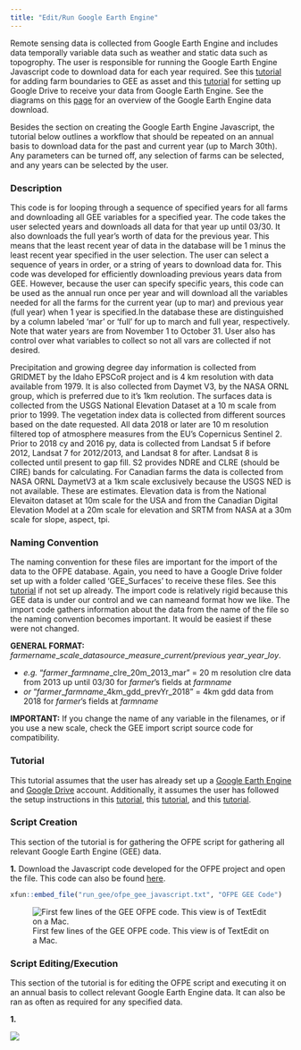 ```yaml
---
title: "Edit/Run Google Earth Engine"
---
```

Remote sensing data is collected from Google Earth Engine and includes data temporally variable data such as weather and static data such as topogrophy. The user is responsible for running the Google Earth Engine Javascript code to download data for each year required. See this [tutorial](gee_setup.html) for adding farm boundaries to GEE as asset and this [tutorial](gd_setup.html) for setting up Google Drive to receive your data from Google Earth Engine. See the diagrams on this [page](dat_import.html) for an overview of the Google Earth Engine data download.

Besides the section on creating the Google Earth Engine Javascript, the tutorial below outlines a workflow that should be repeated on an annual basis to download data for the past and current year (up to March 30th). Any parameters can be turned off, any selection of farms can be selected, and any years can be selected by the user. 

### Description
This code is for looping through a sequence of specified years for all farms and downloading all GEE variables for a specified year. The code takes the user selected years and downloads all data for that year up until 03/30. It also downloads the full year's worth of data for the previous year. This means that the least recent year of data in the database will be 1 minus the least recent year specified in the user selection. The user can select a sequence of years in order, or a string of years to download data for. This code was developed for efficiently downloading previous years data from GEE. However, because the user can specify specific years, this code can be used as the annual run once per year and will download all the variables needed for all the farms for the current year (up to mar) and previous year (full year) when 1 year is specified.In the database these are distinguished by a column labeled 'mar' or 'full' for up to march and full year, respectively. Note that water years are from November 1 to October 31. User also has control over what variables to collect so not all vars are collected if not desired.

Precipitation and growing degree day information is collected from GRIDMET by the Idaho EPSCoR project and is 4 km resolution with data available from 1979. It is also collected from Daymet V3, by the NASA ORNL group, which is preferred due to it's 1km reolution. The surfaces data is collected from the USGS National Elevation Dataset at a 10 m scale from prior to 1999. The vegetation index data is collected from different sources based on the date requested. All data 2018 or later are 10 m resolution filtered top of atmosphere measures from the EU's Copernicus Sentinel 2. Prior to 2018 cy and 2016 py, data is collected from Landsat 5 if before 2012, Landsat 7 for 2012/2013, and Landsat 8 for after. Landsat 8 is collected until present to gap fill. S2 provides NDRE and CLRE (should be CIRE) bands for calculating. For Canadian farms the data is collected from NASA ORNL DaymetV3 at a 1km scale exclusively because the USGS NED is not available. These are estimates. Elevation data is from the National Elevaiton dataset at 10m scale for the USA and from the Canadian Digital Elevation Model at a 20m scale for elevation and SRTM from NASA at a 30m scale for slope, aspect, tpi.

### Naming Convention
The naming convention for these files are important for the import of the data to the OFPE database. Again, you need to have a Google Drive folder set up with a folder called 'GEE_Surfaces' to receive these files. See this [tutorial](gd_setup.html) if not set up already. The import code is relatively rigid because this GEE data is under our control and we can nameand format how we like. The import code gathers information about the data from the name of the file so the naming convention becomes important. It would be easiest if these were not changed.

**GENERAL FORMAT:** *farmername*_*scale*_*datasource*_*measure*_*current/previous year*_*year*_*loy*. 

+ *e.g.* “*farmer*_*farmname*_clre_20m_2013_mar” = 20 m resolution clre data from 2013 up until 03/30 for *farmer*'s fields at *farmname*
+ *or*  “*farmer*_*farmname*_4km_gdd_prevYr_2018” = 4km gdd data from 2018 for *farmer*'s fields at *farmname*

**IMPORTANT:** If you change the name of any variable in the filenames, or if you use a new scale, check the GEE import script source code for compatibility.


### Tutorial
This tutorial assumes that the user has already set up a [Google Earth Engine](https://earthengine.google.com/) and [Google Drive](https://www.google.com/drive/) account. Additionally, it assumes the user has followed the setup instructions in this [tutorial](create_shp_qgis.html), this [tutorial](gee_setup.html), and this [tutorial](gd_setup.html). 

### Script Creation
This section of the tutorial is for gathering the OFPE script for gathering all relevant Google Earth Engine (GEE) data. 

**1.** Download the Javascript code developed for the OFPE project and open the file. This code can also be found [here](https://github.com/paulhegedus/Google_Earth_Engine/blob/master/OFPE/ogpe_gee_javascript.txt).

```r
xfun::embed_file("run_gee/ofpe_gee_javascript.txt", "OFPE GEE Code")
```

![First few lines of the GEE OFPE code. This view is of TextEdit on a Mac.](run_gee/step_cre_1.png)

### Script Editing/Execution
This section of the tutorial is for editing the OFPE script and executing it on an annual basis to collect relevant Google Earth Engine data. It can also be ran as often as required for any specified data.

**1.**

![](run_gee/step_upd_1.png)

















